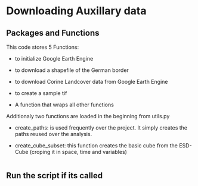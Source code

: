 # Downloading Auxillary data 


## Packages and Functions 

This code stores 5 Functions:

- to initialize Google Earth Engine 
   
- to download a shapefile of the German border
   
- to download Corine Landcover data from Google Earth Engine
   
- to create a sample tif
   
- A function that wraps all other functions

Additionaly two functions are loaded in the beginning from utils.py

- create_paths: is used frequently over the project. It simply creates the paths reused over the analysis.
  
- create_cube_subset: this function creates the basic cube from the ESD-Cube (croping it in space, time and variables)

```.python
```


## Run the script if its called

```.python

```